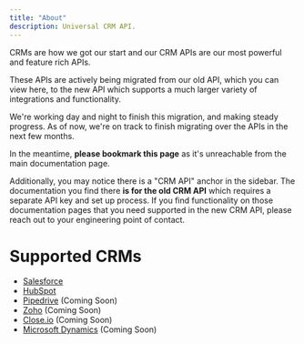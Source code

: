 ```yaml
---
title: "About"
description: Universal CRM API.
---
```


CRMs are how we got our start and our CRM APIs are our most powerful and feature rich APIs.

These APIs are actively being migrated from our old API, which you can view here, to the new API which supports a much larger variety of integrations and functionality.

We're working day and night to finish this migration, and making steady progress. As of now, we're on track to finish migrating over the APIs in the next few months.

In the meantime, **please bookmark this page** as it's unreachable from the main documentation page.

Additionally, you may notice there is a "CRM API" anchor in the sidebar. The documentation you find there **is for the old CRM API** which requires a separate API key and set up process. If you find functionality on those documentation pages that you need supported in the new CRM API, please reach out to your engineering point of contact.

# Supported CRMs

- [Salesforce](https://www.salesforce.com/)
- [HubSpot](https://hubspot.com/)
- [Pipedrive](https://www.pipedrive.com/) (Coming Soon)
- [Zoho](https://www.zoho.com/) (Coming Soon)
- [Close.io](https://close.io/) (Coming Soon)
- [Microsoft Dynamics](https://dynamics.microsoft.com/en-us/) (Coming Soon)
